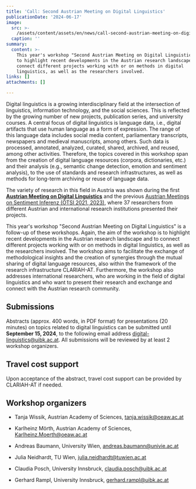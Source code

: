 ```yaml
---
title: 'Call: Second Austrian Meeting on Digital Linguistics'
publicationDate: '2024-06-17'
image:
  src: >-
    /assets/content/assets/en/news/call-second-austrian-meeting-on-digital-linguistics/image.png
  caption: ''
summary:
  content: >-
    This year's workshop "Second Austrian Meeting on Digital Linguistics" aims
    to highlight recent developments in the Austrian research landscape and to
    connect different projects working with or on methods in digital
    linguistics, as well as the researchers involved.
links: []
attachments: []

---
```


Digital linguistics is a growing interdisciplinary field at the intersection of linguistics, information technology, and the social sciences. This is reflected by the growing number of new projects, publication series, and university courses. A central focus of digital linguistics is language data, i.e., digital artifacts that use human language as a form of expression. The range of this language data includes social media content, parliamentary transcripts, newspapers and medieval manuscripts, among others. Such data is processed, annotated, analyzed, curated, shared, archived, and reused, among other activities. Therefore, the topics covered in this workshop span from the creation of digital language resources (corpora, dictionaries, etc.) and their analysis (e.g., semantic change detection, emotion and sentiment analysis), to the use of standards and research infrastructures, as well as methods for long-term archiving or reuse of language data.

The variety of research in this field in Austria was shown during the first [**Austrian Meeting on Digital Linguistics**](https://clariah.at/en/events/digital-linguistics-recent-developments-in-austria-olt-2023/) and the previous [Austrian Meetings on Sentiment Inferenz (ÖTSI 2021, 2023)](https://evsl.univie.ac.at/digital-philology/oesterreichisches-treffen-zu-sentimentinferenz-oetsi/), where 37 researchers from different Austrian and international research institutions presented their projects.

This year's workshop "Second Austrian Meeting on Digital Linguistics" is a follow-up of these workshops. Again, the aim of the workshop is to highlight recent developments in the Austrian research landscape and to connect different projects working with or on methods in digital linguistics, as well as the researchers involved. The workshop aims to facilitate the exchange of methodological insights and the creation of synergies through the mutual sharing of digital language resources, also within the framework of the research infrastructure CLARIAH-AT. Furthermore, the workshop also addresses international researchers, who are working in the field of digital linguistics and who want to present their research and exchange and connect with the Austrian research community.

## Submissions

Abstracts (approx. 400 words, in PDF format) for presentations (20 minutes) on topics related to digital linguistics can be submitted until **September 15, 2024**, to the following email address [digital-linguistics@uibk.ac.at](mailto:digital-linguistics@uibk.ac.at). All submissions will be reviewed by at least 2 workshop organizers.

## Travel cost support

Upon acceptance of the abstract, travel cost support can be provided by CLARIAH-AT if needed.

## Workshop organizers

* Tanja Wissik, Austrian Academy of Sciences, [tanja.wissik@oeaw.ac.at](mailto:tanja.wissik@oeaw.ac.at)

* Karlheinz Mörth, Austrian Academy of Sciences, [Karlheinz.Moerth@oeaw.ac.at](mailto:Karlheinz.Moerth@oeaw.ac.at)

* Andreas Baumann, University Wien, [andreas.baumann@univie.ac.at](mailto:andreas.baumann@univie.ac.at)

* Julia Neidhardt, TU Wien, [julia.neidhardt@tuwien.ac.at](mailto:julia.neidhardt@tuwien.ac.at)

* Claudia Posch, University Innsbruck, [claudia.posch@uibk.ac.at](mailto:claudia.posch@uibk.ac.at)

* Gerhard Rampl, University Innsbruck, [gerhard.rampl@uibk.ac.at](mailto:gerhard.rampl@uibk.ac.at)
